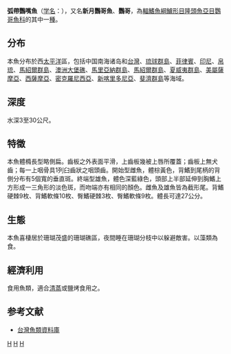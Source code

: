 {{Speciesbox 
| taxon = Scarus dimidiatus
| image =JournalMuseumGodeffroyHeftXVIFischederSudseeHeftVIIITaf153.jpg
| status= LC
| status_system = iucn3.1
| authority = [[Bleeker|Bleeker]], 1859<ref name='id7832'>{{cite web| url =http://www.bioinfo.cn/db05/BjdwSpecies.php?action=view&id=7832| title =弧带鹦嘴鱼| work =中国动物物种编目数据库| publisher =中国科学院微生物研究所| author =中国科学院动物研究所| accessdate =2009-04-16| deadurl =yes| archiveurl =https://web.archive.org/web/20160305030917/http://www.bioinfo.cn/db05/BjdwSpecies.php?action=view&id=7832| archivedate =2016-03-05}}</ref>
| synonyms = *''Callyodon fumifrons''<br /><small>Jordan & Seale, 1906</small>
*''Callyodon zonularis''<br /><small>Jordan & Seale, 1906</small>
*''Pseudoscarus caudifasciatus zonularis''<br /><small>Günther, 1909</small>
*''Pseudoscarus dimidiatus''<br /><small>Bleeker, 1859</small>
}}

'''弧帶鸚嘴魚'''（[[学名|学名]]：{{lang|la|''Scarus dimidiatus''}}），又名'''新月鸚哥魚'''、'''鸚哥'''，為[[輻鰭魚綱|輻鰭魚綱]][[鱸形目|鱸形目]][[隆頭魚亞目|隆頭魚亞目]][[鸚哥魚科|鸚哥魚科]]的其中一[[種|種]]。

==分布==
本魚分布於西[[太平洋|太平洋]]區，包括中国南海诸岛和[[台灣|台灣]]、[[琉球群島|琉球群島]]、[[菲律賓|菲律賓]]、[[印尼|印尼]]、[[帛琉|帛琉]]、[[馬紹爾群島|馬紹爾群島]]、[[澳洲|澳洲]][[大堡礁|大堡礁]]、[[馬里亞納群島|馬里亞納群島]]、[[馬紹爾群島|馬紹爾群島]]、[[夏威夷群島|夏威夷群島]]、[[美屬薩摩亞|美屬薩摩亞]]、[[西薩摩亞|西薩摩亞]]、[[密克羅尼西亞|密克羅尼西亞]]、[[新喀里多尼亞|新喀里多尼亞]]、[[斐濟群島|斐濟群島]]等海域。

==深度==
水深3至30公尺。

==特徵==
本魚體橢長型略側扁。齒板之外表面平滑，上齒板幾被上唇所覆蓋；齒板上無犬齒；每一上咽骨具1列臼齒狀之咽頭齒。開始型雌魚，體棕黃色，背鰭到尾柄的背側分布有5個寬的垂直斑。終端型雄魚，體色深藍綠色，頭部上半部延伸到胸鰭上方形成一三角形的淡色斑，而吻端亦有相同的顏色。雌魚及雄魚皆為截形尾。背鰭硬棘9枚、背鰭軟條10枚、臀鰭硬棘3枚、臀鰭軟條9枚。體長可達27公分。

==生態==
本魚喜棲居於珊瑚茂盛的珊瑚礁區，夜間睡在珊瑚分枝中以躲避敵害。以藻類為食。

==經濟利用==
食用魚類，適合[[清蒸|清蒸]]或鹽烤食用之。

==参考文献==
{{reflist}}
*[http://fishdb.sinica.edu.tw/ 台灣魚類資料庫] {{Wayback|url=http://fishdb.sinica.edu.tw/ |date=20160304193340 }}
{{Taxonbar|from=Q740260}}

[[Category:IUCN红色名录无危物种|H]]
[[Category:食用鱼|H]]
[[Category:纤鸚嘴魚屬|H]]